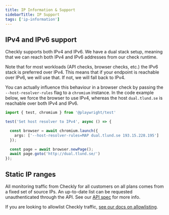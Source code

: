 ```yaml
---
title: IP Information & Support
sidebarTitle: IP Support
tags: ['ip-information']
---
```



##  IPv4 and IPv6 support

Checkly supports both IPv4 and IPv6. We have a dual stack setup, meaning that we can reach both IPv4 and IPv6 addresses from our check runtime.

Note that for most workloads (API checks, browser checks, etc.) the IPv6 stack is preferred over IPv4. This means that if your endpoint is reachable over IPv6, we will use that. If not, we will fall back to IPv4.

You can actually influence this behaviour in a browser check by passing the `--host-resolver-rules` flag to a `chromium` instance. In the code example below, we force the browser to use IPv4, whereas the host `dual.tlund.se` is reachable over both IPv4 and IPv6.

```ts resolver.spec.ts
import { test, chromium } from '@playwright/test'

test('Set host resolver to IPv4', async () => {

  const browser = await chromium.launch({
    args: ['--host-resolver-rules=MAP dual.tlund.se 193.15.228.195']
  });

  const page = await browser.newPage();
  await page.goto('http://dual.tlund.se/')
});
```

## Static IP ranges

All monitoring traffic from Checkly for all customers on all plans comes from a fixed set of source IPs. An up-to-date list can be requested unauthenticated through the API. See our [API spec](https://api.checklyhq.com/#/Static%20IPs) for more info.

If you are looking to allowlist Checkly traffic, [see our docs on allowlisting](/monitoring/allowlisting/).




